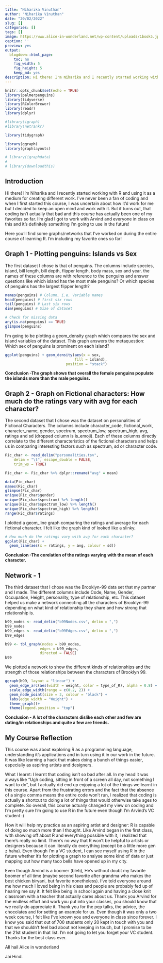 ```yaml
---
title: "Niharika Vinuthan"
author: "Niharika Vinuthan"
date: "20/02/2022"
slug: []
categories: []
tags: []
image: https://www.alice-in-wonderland.net/wp-content/uploads/1book5.jpg
caption: ''
preview: yes
output:
  blogdown::html_page:
    toc: no
    fig_width: 5
    fig_height: 5
    keep_md: yes
description: Hi there! I'm Niharika and I recently started working with R and using it as a medium for creating different work.
---
```


```r
knitr::opts_chunk$set(echo = TRUE)
library(palmerpenguins)
library(tidyverse)
library(RColorBrewer)
library(readr)
library(dplyr)

#library(igraph)
#library(netrankr)

library(tidygraph)

library(ggraph)
library(graphlayouts)

# library(igraphdata)
# 
# library(downloadthis)
```

## Introduction

Hi there! I'm Niharika and I recently started working with R and using it as a medium for creating different work. I've never been a fan of coding and when I first started this course, I was uncertain about how it'd work for me but I decided to keep an open mind and work with it. But it turns out, that coding isn't actually that bad and this course has actually been one of my favorites so far. I'm glad I got to work with Arvind and everyone in class on this and it's definitely something I'm going to use in the future!  

Here you'll find some graphs/networks that I've worked on during the entire course of learning R. I'm including my favorite ones so far!

## Graph 1 - Plotting penguins: Islands vs Sex

The first dataset I chose is that of penguins. The columns include species, island, bill length, bill depth, flipper length, body mass, sex and year. the names of these columns are with reference to the penguins and answer questions like which island has the most male penguins? Or which species of penguins has the largest flipper length? 

```r
names(penguins) # Column, i.e. Variable names
head(penguins) # first six rows
tail(penguins) # Last six rows
dim(penguins) # Size of dataset

# Check for missing data
any(is.na(penguins) == TRUE)
glimpse(penguins)
```

I'm going to be plotting a geom_density graph which compares the sex and island variables of the dataset. This graph answers the metaquestion: Which sex of penguins is prominent on each island?

```r
ggplot(penguins) + geom_density(aes(x = sex, 
                                fill = island),
                            position = "stack")
```
**Conclusion -The graph shows that overall the female penguins populate the islands more than the male penguins.**

## Graph 2 - Graph on Fictional characters: How much do the ratings vary with avg for each character?

The second dataset that I chose was the dataset on personalities of Fictional Characters. The columns include character_code, fictional_work, character_name, gender, spectrum, spectrum_low, spectrum_high, avg, ratings and sd (dropped column is is_emoji). Each of these columns directly correlate to the different characteristics of the fictional characters and helps us in comparing interesting factors such as spectrum, sd or character code.

```r
Fic_char <- read_delim("personalities.tsv",
    delim = "\t", escape_double = FALSE, 
    trim_ws = TRUE)

Fic_char <- Fic_char %>% dplyr::rename("avg" = mean)
```
```r
data(Fic_char)
names(Fic_char)
glimpse(Fic_char)
unique(Fic_char$gender)
unique(Fic_char$spectrum) %>% length()
unique(Fic_char$spectrum_low) %>% length()
unique(Fic_char$spectrum_high) %>% length()
range(Fic_char$ratings)
```

I plotted a geom_line graph comparing the ratings and average for each fictional character. I felt like the graph kind of looked like a slinky.

```r
# How much do the ratings vary with avg for each character?
ggplot(Fic_char) +
  geom_line(aes(x = ratings, y = avg, colour = sd))
```

**Conclusion -The corelation of the ratings varying with the mean of each character.**

## Network - 1

The third dataset that I chose was the Brooklyn-99 data set that my partner and I made. The different columns include Code, Name, Gender, Occupation, Height, personality, type of relationship, etc. 
This dataset helped us make a network connecting all the characters of Brooklyn-99 depending on what kind of relationship they share and how strong that relationship is.

```r
b99_nodes <- read_delim("b99Nodes.csv", delim = ",")
b99_nodes
b99_edges <- read_delim("b99Edges.csv", delim = ",")
b99_edges
```

```r
b99 <- tbl_graph(nodes = b99_nodes, 
                edges = b99_edges, 
                directed = FALSE)
b99
```

We plotted a network to show the different kinds of relationships and the strength of those relationships between the characters of Brooklyn 99. 

```r
ggraph(b99, layout = "linear") +
  geom_edge_arc(aes(width = weight, color = type_of_R), alpha = 0.8) +
  scale_edge_width(range = c(0.2, 2)) + 
  geom_node_point(size = 3, colour = "black") +
  labs(edge_width = "Weight") +
  theme_graph()+
  theme(legend.position = "top")
```
**Conclusion - A lot of the characters dislike each other and few are dating/in relationships and quite a few are friends.**

## My Course Reflection

This course was about exploring R as a programming language, understanding it's applications and in turn using it in our work in the future. It was like learning a hack that makes doing a bunch of things easier, especially as aspiring artists and designers.

What I learnt: I learnt that coding isn't so bad after all. In my head it was always like "Ugh coding, sitting in front of a screen all day, not something I want to do", but I actually did end up enjoying a lot of the things we learnt in this course. Apart from the frustrating errors and the fact that the absence of a single comma means the entire code won't run, I realized that coding is actually a shortcut to doing a lot of things that would otherwise take ages to complete. So overall, this course actually changed my view on coding and I'm pretty sure I'm going to use R in the future even though I'm Arvind's VC student :)

How it will help my practice as an aspiring artist and designer: R is capable of doing so much more than I thought. Like Arvind began in the first class, with showing off about R and everything possible with it, I realized that there's really no limit. There's no way that R won't be helpful to artists or designers because it can literally do everything (except be a little more gen z haha). Even though I'm a VC student, I can see myself using R in the future whether it's for plotting a graph to analyse some kind of data or just mapping out how many taco bells have opened up in my city. 

Even though Arvind is a boomer (bleh), He's without doubt my favorite boomer of all time (maybe second favorite after grandma who makes the best chicken biryani, but favorite nonetheless). I've told everyone around me how much I loved being in his class and people are probably fed up of hearing me say it. It felt like being in school again and having a close knit classroom with a teacher that actually cares about us. Thank you Arvind for the endless effort and work you put into your classes, you should know that we really do appreciate it. Thank you for the pep talks, the advice, the chocolates and for setting an example for us. Even though it was only a two week course, I felt like I've known you and everyone in class since forever. I know you said that out of 700 students only 20 kept in touch with you and that we shouldn't feel bad about not keeping in touch, but I promise to be the 21st student in that list. I'm not going to let you forget your VC student. Thanks for the best class ever.

All hail Alice in wonderland 

Jai Hind.
